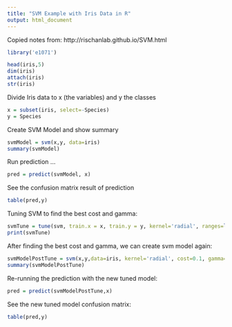 ```yaml
---
title: "SVM Example with Iris Data in R"
output: html_document
---
```


Copied notes from: http://rischanlab.github.io/SVM.html

```r
library('e1071')
```

```r
head(iris,5)
dim(iris)
attach(iris)
str(iris)
```

Divide Iris data to x (the variables) and y the classes
```r
x = subset(iris, select=-Species)
y = Species
```

Create SVM Model and show summary
```r
svmModel = svm(x,y, data=iris)
summary(svmModel)
```


Run prediction ...
```r
pred = predict(svmModel, x)
```


See the confusion matrix result of prediction
```r
table(pred,y)
```

Tuning SVM to find the best cost and gamma:

```r
svmTune = tune(svm, train.x = x, train.y = y, kernel='radial', ranges=list(10^(-1:2), gamma=c(0.5, 1,2)))
print(svmTune)
```

After finding the best cost and gamma, we can create svm model again:

```r
svmModelPostTune = svm(x,y,data=iris, kernel='radial', cost=0.1, gamma=0.5)
summary(svmModelPostTune)
```


Re-running the prediction with the new tuned model:

```r
pred = predict(svmModelPostTune,x)
```

See the new tuned model confusion matrix:

```r
table(pred,y)
```
